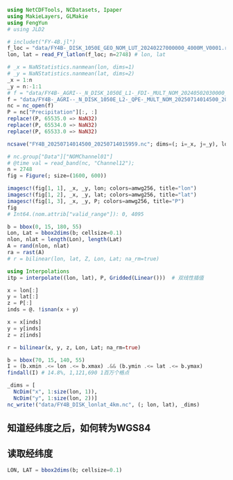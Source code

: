 ```julia
using NetCDFTools, NCDatasets, Ipaper
using MakieLayers, GLMakie
using FengYun
# using JLD2

# includet("FY-4B.jl")
f_loc = "data/FY4B-_DISK_1050E_GEO_NOM_LUT_20240227000000_4000M_V0001.raw"
lon, lat = read_FY_latlon(f_loc; n=2748) # lon, lat

# _x = NaNStatistics.nanmean(lon, dims=1)
# _y = NaNStatistics.nanmean(lat, dims=2)
_x = 1:n
_y = n:-1:1
# f = "data/FY4B-_AGRI--_N_DISK_1050E_L1-_FDI-_MULT_NOM_20240502030000_20240502031459_4000M_V0001.HDF"
f = "data/FY4B-_AGRI--_N_DISK_1050E_L2-_QPE-_MULT_NOM_20250714014500_20250714015959_4000M_V0001.NC"
nc = nc_open(f)
P = nc["Precipitation"][:, :]
replace!(P, 65535.0 => NaN32)
replace!(P, 65534.0 => NaN32)
replace!(P, 65533.0 => NaN32)

ncsave("FY4B_20250714014500_20250714015959.nc"; dims=(; i=_x, j=_y), lon, lat, P)
```

```julia
# nc.group["Data"]["NOMChannel01"]
# @time val = read_band(nc, "Channel12");
n = 2748
fig = Figure(; size=(1600, 600))

imagesc!(fig[1, 1], _x, _y, lon; colors=amwg256, title="lon")
imagesc!(fig[1, 2], _x, _y, lat; colors=amwg256, title="lat")
imagesc!(fig[1, 3], _x, _y, P; colors=amwg256, title="P")
fig
# Int64.(nom.attrib["valid_range"]): 0, 4095
```

```julia
b = bbox(0, 15, 180, 55)
Lon, Lat = bbox2dims(b; cellsize=0.1)
nlon, nlat = length(Lon), length(Lat)
A = rand(nlon, nlat)
ra = rast(A)
# r = bilinear(lon, lat, Z, Lon, Lat; na_rm=true)

using Interpolations
itp = interpolate((lon, lat), P, Gridded(Linear()))  # 双线性插值
```

```julia
x = lon[:]
y = lat[:]
z = P[:]
inds = @. !isnan(x + y)

x = x[inds]
y = y[inds]
z = z[inds]

r = bilinear(x, y, z, Lon, Lat; na_rm=true)
```



```julia
b = bbox(70, 15, 140, 55)
I = (b.xmin .<= lon .<= b.xmax) .&& (b.ymin .<= lat .<= b.ymax)
findall(I) # 14.8%, 1,121,690 1百万个格点
```


```julia
_dims = [
  NcDim("x", 1:size(lon, 1)),
  NcDim("y", 1:size(lon, 2))]
nc_write!("data/FY4B_DISK_lonlat_4km.nc", (; lon, lat), _dims)
```

## 知道经纬度之后，如何转为WGS84
## 读取经纬度

```julia
LON, LAT = bbox2dims(b; cellsize=0.1)
```
